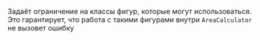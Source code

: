 Задаёт ограничение на классы фигур, которые могут использоваться. Это гарантирует, что работа с такими фигурами внутри `AreaCalculator` не вызовет ошибку
